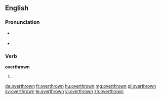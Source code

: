 ==English==

===Pronunciation===
* {{a|US}} {{IPA|/oʊ.vɚ.θɹoʊn/|lang=en}}
* {{audio|En-us-overthrown.ogg|Audio (US)|lang=en}}

===Verb===
'''overthrown'''

# {{past participle of|overthrow|lang=en}}

[[de:overthrown]]
[[fr:overthrown]]
[[hu:overthrown]]
[[mg:overthrown]]
[[pl:overthrown]]
[[sv:overthrown]]
[[te:overthrown]]
[[vi:overthrown]]
[[zh:overthrown]]